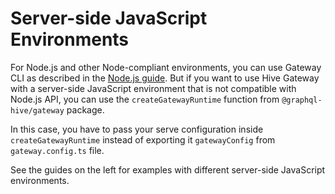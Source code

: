 
# Server-side JavaScript Environments

For Node.js and other Node-compliant environments, you can use Gateway CLI as described in the
[Node.js guide](/docs/gateway/deployment/runtimes/nodejs). But if you want to use Hive Gateway with
a server-side JavaScript environment that is not compatible with Node.js API, you can use the
`createGatewayRuntime` function from `@graphql-hive/gateway` package.

In this case, you have to pass your serve configuration inside `createGatewayRuntime` instead of
exporting it `gatewayConfig` from `gateway.config.ts` file.

See the guides on the left for examples with different server-side JavaScript environments.
